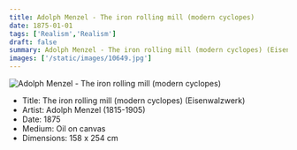 ```yaml
---
title: Adolph Menzel - The iron rolling mill (modern cyclopes)
date: 1875-01-01
tags: ['Realism','Realism']
draft: false
summary: Adolph Menzel - The iron rolling mill (modern cyclopes) (Eisenwalzwerk)
images: ['/static/images/10649.jpg']
---
```


![Adolph Menzel - The iron rolling mill (modern cyclopes)](/static/images/10649.jpg)

* Title: The iron rolling mill (modern cyclopes) (Eisenwalzwerk)
* Artist: Adolph Menzel (1815-1905)
* Date: 1875
* Medium: Oil on canvas
* Dimensions: 158 x 254 cm


